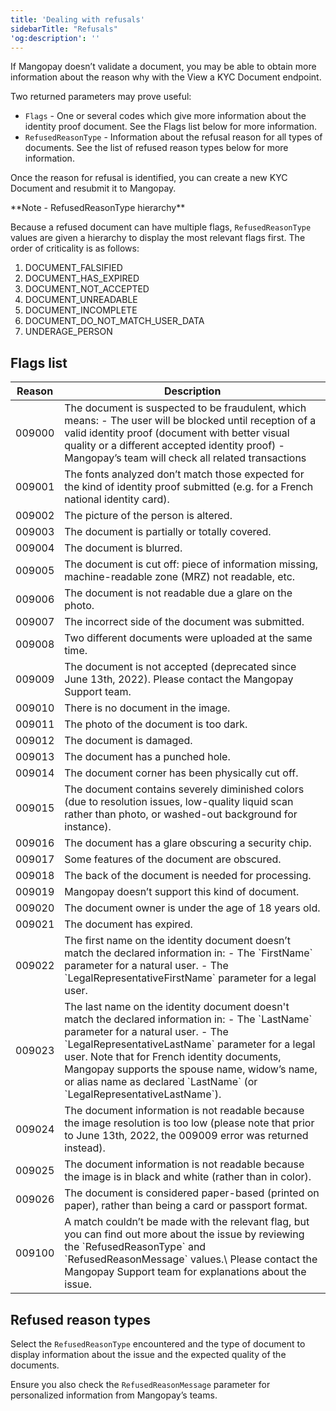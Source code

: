 ```yaml
---
title: 'Dealing with refusals'
sidebarTitle: "Refusals" 
'og:description': ''  
---
```


If Mangopay doesn’t validate a document, you may be able to obtain more information about the reason why with the View a KYC Document endpoint.  

Two returned parameters may prove useful:  
- `Flags` - One or several codes which give more information about the identity proof document. See the Flags list below for more information.  
- `RefusedReasonType` - Information about the refusal reason for all types of documents. See the list of refused reason types below for more information.  

Once the reason for refusal is identified, you can create a new KYC Document and resubmit it to Mangopay.  

<Note>  
**Note - RefusedReasonType hierarchy** 
  
Because a refused document can have multiple flags, `RefusedReasonType` values are given a hierarchy to display the most relevant flags first. The order of criticality is as follows:  
1. DOCUMENT_FALSIFIED  
2. DOCUMENT_HAS_EXPIRED  
3. DOCUMENT_NOT_ACCEPTED  
4. DOCUMENT_UNREADABLE  
5. DOCUMENT_INCOMPLETE  
6. DOCUMENT_DO_NOT_MATCH_USER_DATA  
7. UNDERAGE_PERSON  
</Note>  

## Flags list

<table>
    <thead>
        <tr>
            <th class="header">Reason</th>
            <th class="header">Description</th>
        </tr>
    </thead>
    <tbody>
        <tr>
            <td class="content">009000</td>
            <td class="content">
                The document is suspected to be fraudulent, which means:
                - The user will be blocked until reception of a valid identity proof (document with better visual quality or a different accepted identity proof)
                - Mangopay’s team will check all related transactions
            </td>
        </tr>
        <tr>
            <td class="content">009001</td>
            <td class="content">The fonts analyzed don’t match those expected for the kind of identity proof submitted (e.g. for a French national identity card).</td>
        </tr>
        <tr>
            <td class="content">009002</td>
            <td class="content">The picture of the person is altered.</td>
        </tr>
        <tr>
            <td class="content">009003</td>
            <td class="content">The document is partially or totally covered.</td>
        </tr>
        <tr>
            <td class="content">009004</td>
            <td class="content">The document is blurred.</td>
        </tr>
        <tr>
            <td class="content">009005</td>
            <td class="content">The document is cut off: piece of information missing, machine-readable zone (MRZ) not readable, etc.</td>
        </tr>
        <tr>
            <td class="content">009006</td>
            <td class="content">The document is not readable due a glare on the photo.</td>
        </tr>
        <tr>
            <td class="content">009007</td>
            <td class="content">The incorrect side of the document was submitted.</td>
        </tr>
        <tr>
            <td class="content">009008</td>
            <td class="content">Two different documents were uploaded at the same time.</td>
        </tr>
        <tr>
            <td class="content">009009</td>
            <td class="content">The document is not accepted (deprecated since June 13th, 2022). Please contact the Mangopay Support team.</td>
        </tr>
        <tr>
            <td class="content">009010</td>
            <td class="content">There is no document in the image.</td>
        </tr>
        <tr>
            <td class="content">009011</td>
            <td class="content">The photo of the document is too dark.</td>
        </tr>
        <tr>
            <td class="content">009012</td>
            <td class="content">The document is damaged.</td>
        </tr>
        <tr>
            <td class="content">009013</td>
            <td class="content">The document has a punched hole.</td>
        </tr>
        <tr>
            <td class="content">009014</td>
            <td class="content">The document corner has been physically cut off.</td>
        </tr>
        <tr>
            <td class="content">009015</td>
            <td class="content">The document contains severely diminished colors (due to resolution issues, low-quality liquid scan rather than photo, or washed-out background for instance).</td>
        </tr>
        <tr>
            <td class="content">009016</td>
            <td class="content">The document has a glare obscuring a security chip.</td>
        </tr>
        <tr>
            <td class="content">009017</td>
            <td class="content">Some features of the document are obscured.</td>
        </tr>
        <tr>
            <td class="content">009018</td>
            <td class="content">The back of the document is needed for processing.</td>
        </tr>
        <tr>
            <td class="content">009019</td>
            <td class="content">Mangopay doesn’t support this kind of document.</td>
        </tr>
        <tr>
            <td class="content">009020</td>
            <td class="content">The document owner is under the age of 18 years old.</td>
        </tr>
        <tr>
            <td class="content">009021</td>
            <td class="content">The document has expired.</td>
        </tr>
        <tr>
            <td class="content">009022</td>
            <td class="content">
                The first name on the identity document doesn’t match the declared information in:
                - The `FirstName` parameter for a natural user.
                - The `LegalRepresentativeFirstName` parameter for a legal user.
            </td>
        </tr>
        <tr>
            <td class="content">009023</td>
            <td class="content">
                The last name on the identity document doesn't match the declared information in:
                - The `LastName` parameter for a natural user.
                - The `LegalRepresentativeLastName` parameter for a legal user.
                Note that for French identity documents, Mangopay supports the spouse name, widow’s name, or alias name as declared `LastName` (or `LegalRepresentativeLastName`).
            </td>
        </tr>
        <tr>
            <td class="content">009024</td>
            <td class="content">The document information is not readable because the image resolution is too low (please note that prior to June 13th, 2022, the 009009 error was returned instead).</td>
        </tr>
        <tr>
            <td class="content">009025</td>
            <td class="content">The document information is not readable because the image is in black and white (rather than in color).</td>
        </tr>
        <tr>
            <td class="content">009026</td>
            <td class="content">The document is considered paper-based (printed on paper), rather than being a card or passport format.</td>
        </tr>
        <tr>
            <td class="content">009100</td>
            <td class="content">
                A match couldn’t be made with the relevant flag, but you can find out more about the issue by reviewing the `RefusedReasonType` and `RefusedReasonMessage` values.\
                Please contact the Mangopay Support team for explanations about the issue.
            </td>
        </tr>
    </tbody>
</table>

## Refused reason types  

Select the `RefusedReasonType` encountered and the type of document to display information about the issue and the expected quality of the documents.  

Ensure you also check the `RefusedReasonMessage` parameter for personalized information from Mangopay’s teams.
